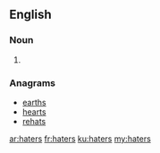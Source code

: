 ==English==

===Noun===
{{head|en|plural}}

# {{plural of|hater|lang=en}}

===Anagrams===
* [[earths#English|earths]]
* [[hearts#English|hearts]]
* [[rehats#English|rehats]]

[[ar:haters]]
[[fr:haters]]
[[ku:haters]]
[[my:haters]]